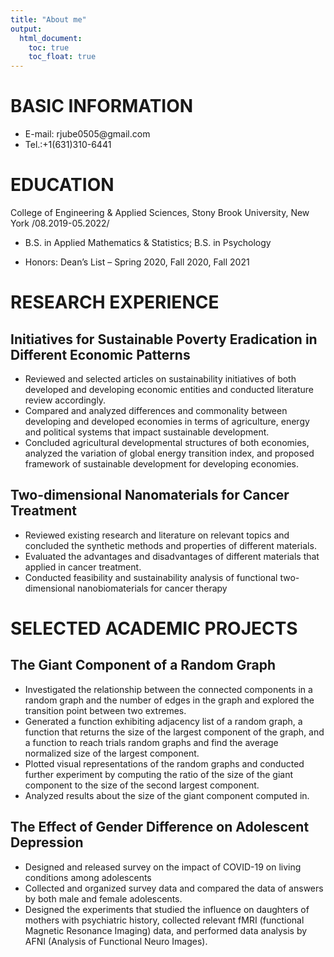 ```yaml
---
title: "About me"
output: 
  html_document:
    toc: true
    toc_float: true
---
```


# BASIC INFORMATION
* E-mail: rjube0505@gmail.com
* Tel.:+1(631)310-6441

# EDUCATION
College of Engineering & Applied Sciences, Stony Brook University, New York	
/08.2019-05.2022/

* B.S. in Applied Mathematics & Statistics; B.S. in Psychology

*	Honors: Dean’s List – Spring 2020, Fall 2020, Fall 2021


# RESEARCH EXPERIENCE

## Initiatives for Sustainable Poverty Eradication in Different Economic Patterns
* Reviewed and selected articles on sustainability initiatives of both developed and developing economic entities and conducted literature review accordingly.
* Compared and analyzed differences and commonality between developing and developed economies in terms of agriculture, energy and political systems that impact sustainable development.
* Concluded agricultural developmental structures of both economies, analyzed the variation of global energy transition index, and proposed framework of sustainable development for developing economies. 


## Two-dimensional Nanomaterials for Cancer Treatment
*	Reviewed existing research and literature on relevant topics and concluded the synthetic methods and properties of different materials. 
*	Evaluated the advantages and disadvantages of different materials that applied in cancer treatment. 
*	Conducted feasibility and sustainability analysis of functional two-dimensional nanobiomaterials for cancer therapy


# SELECTED ACADEMIC PROJECTS

## The Giant Component of a Random Graph
*	Investigated the relationship between the connected components in a random graph and the number of edges in the graph and explored the transition point between two extremes.
*	Generated a function exhibiting adjacency list of a random graph, a function that returns the size of the largest component of the graph, and a function to reach trials random graphs and find the average normalized size of the largest component. 
*	Plotted visual representations of the random graphs and conducted further experiment by computing the ratio of the size of the giant component to the size of the second largest component.
*	Analyzed results about the size of the giant component computed in.


## The Effect of Gender Difference on Adolescent Depression
*	Designed and released survey on the impact of COVID-19 on living conditions among adolescents
*	Collected and organized survey data and compared the data of answers by both male and female adolescents. 
*	Designed the experiments that studied the influence on daughters of mothers with psychiatric history, collected relevant fMRI (functional Magnetic Resonance Imaging) data, and performed data analysis by AFNI (Analysis of Functional Neuro Images).


